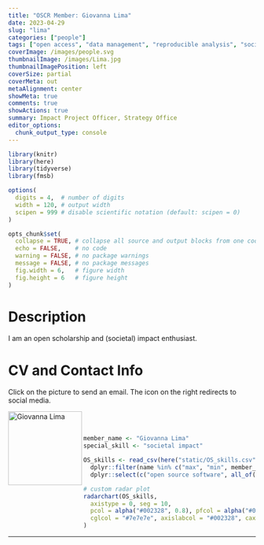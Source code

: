 ```yaml
---
title: "OSCR Member: Giovanna Lima"
date: 2023-04-29
slug: "lima"
categories: ["people"]
tags: ["open access", "data management", "reproducible analysis", "societal impact", "strategy-office"] # top 3 categories + unique + school
coverImage: /images/people.svg
thumbnailImage: /images/Lima.jpg
thumbnailImagePosition: left
coverSize: partial
coverMeta: out
metaAlignment: center
showMeta: true
comments: true
showActions: true
summary: Impact Project Officer, Strategy Office
editor_options: 
  chunk_output_type: console
---
```


```r

library(knitr)
library(here)
library(tidyverse)
library(fmsb)

options(
  digits = 4,  # number of digits
  width = 120, # output width
  scipen = 999 # disable scientific notation (default: scipen = 0)
)

opts_chunk$set(
  collapse = TRUE, # collapse all source and output blocks from one code chunk into a single block
  echo = FALSE,    # no code
  warning = FALSE, # no package warnings
  message = FALSE, # no package messages
  fig.width = 6,   # figure width
  fig.height = 6   # figure height
)

```

# Description

I am an open scholarship and (societal) impact enthusiast.
 
# CV and Contact Info

Click on the picture to send an email. The icon on the right redirects to social media.

<!-- EMAIL -->
<p>
  <a href="mailto:giovanna.lima@eur.nl">
  <img border="0" alt="Giovanna Lima" src="/images/Lima.jpg" width="150" height="150" align="left">
  </a>
</p>

<!-- CV -->
<p align="center">
  <a href="https://www.linkedin.com/in/giovannalima" class="fa fa-file fa-2x" style="color:#00B969;">
  </a>
</p>

<!-- ORCID -->
<p align="center">
  <a href="https://orcid.org/0000-0003-2797-0034" class="ai ai-orcid fa-2x" style="color:#000000;">
  </a>
</p>

<BR><BR>

<!-- # Expertise -->

```r

member_name <- "Giovanna Lima"
special_skill <- "societal impact"

OS_skills <- read_csv(here("static/OS_skills.csv")) %>%
  dplyr::filter(name %in% c("max", "min", member_name)) %>%
  dplyr::select(c("open source software", all_of(special_skill), "open access", "reproducible analysis", "data management", "data sharing", "preregistration"))

# custom radar plot
radarchart(OS_skills,
  axistype = 0, seg = 10,
  pcol = alpha("#002328", 0.8), pfcol = alpha("#00B969", 0.6), plwd = 4, centerzero = TRUE, # polygon
  cglcol = "#7e7e7e", axislabcol = "#002328", caxislabels = seq(0, 10, 2), cglwd = 0.8 # grid
)

```

***


